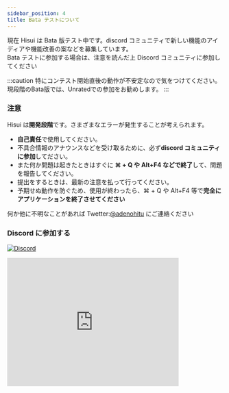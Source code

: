 ```yaml
---
sidebar_position: 4
title: Bata テストについて
---
```


現在 Hisui は Bata 版テスト中です。discord コミュニティで新しい機能のアイディアや機能改善の案などを募集しています。  
Bata テストに参加する場合は、注意を読んだ上 Discord コミュニティに参加してください

:::caution
特にコンテスト開始直後の動作が不安定なので気をつけてください。現段階のBata版では、Unratedでの参加をお勧めします。
:::

### **注意**

Hisui は**開発段階**です。さまざまなエラーが発生することが考えられます。

- **自己責任**で使用してください。
- 不具合情報のアナウンスなどを受け取るために、必ず**discord コミュニティに参加**してださい。
- また何か問題は起きたときはすぐに **⌘ + Q や Alt+F4 などで終了**して、問題を報告してください。
- 提出をするときは、最新の注意を払って行ってください。
- 予期せぬ動作を防ぐため、使用が終わったら、⌘ + Q や Alt+F4 等で**完全にアプリケーションを終了させてください**

何か他に不明なことがあれば Twetter:[@adenohitu](https://twitter.com/adenohitu) にご連絡ください

### Discord に参加する

[![Discord](https://badgen.net/badge/icon/招待を受ける?icon=discord&label)](https://discord.gg/H2R6HrDvuc)

<iframe
  src="https://discord.com/widget?id=836870553838551050&theme=dark"
  width="400"
  height="300"
  allowtransparency="true"
  frameborder="0"
  sandbox="allow-popups allow-popups-to-escape-sandbox allow-same-origin allow-scripts"
></iframe>

